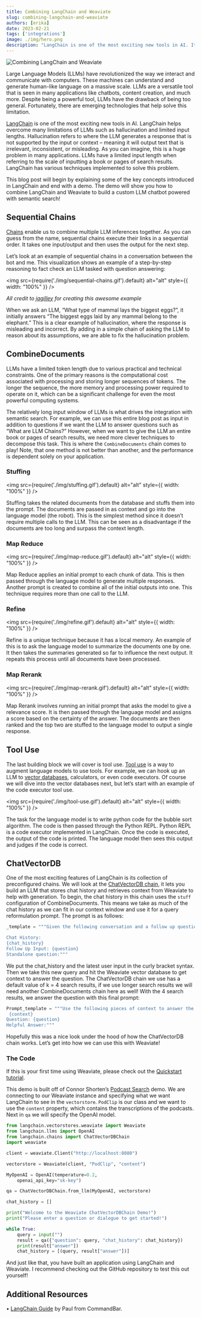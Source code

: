 ```yaml
---
title: Combining LangChain and Weaviate
slug: combining-langchain-and-weaviate
authors: [erika]
date: 2023-02-21
tags: ['integrations']
image: ./img/hero.png
description: "LangChain is one of the most exciting new tools in AI. It helps overcome many limitations of LLMs, such as hallucination and limited input lengths."
---
```

![Combining LangChain and Weaviate](./img/hero.png)

Large Language Models (LLMs) have revolutionized the way we interact and communicate with computers. These machines can understand and generate human-like language on a massive scale. LLMs are a versatile tool that is seen in many applications like chatbots, content creation, and much more. Despite being a powerful tool, LLMs have the drawback of being too general. Fortunately, there are emerging technologies that help solve this limitation.

<!-- truncate -->

[LangChain](https://langchain.readthedocs.io/en/latest/) is one of the most exciting new tools in AI. LangChain helps overcome many limitations of LLMs such as hallucination and limited input lengths. Hallucination refers to where the LLM generates a response that is not supported by the input or context – meaning it will output text that is irrelevant, inconsistent, or misleading. As you can imagine, this is a huge problem in many applications. LLMs have a limited input length when referring to the scale of inputting a book or pages of search results. LangChain has various techniques implemented to solve this problem.

This blog post will begin by explaining some of the key concepts introduced in LangChain and end with a demo. The demo will show you how to combine LangChain and Weaviate to build a custom LLM chatbot powered with semantic search!

## Sequential Chains
[Chains](https://docs.langchain.com/docs/components/chains/) enable us to combine multiple LLM inferences together. As you can guess from the name, sequential chains execute their links in a sequential order. It takes one input/output and then uses the output for the next step.

Let’s look at an example of sequential chains in a conversation between the bot and me. This visualization shows an example of a step-by-step reasoning to fact check an LLM tasked with question answering:

<img
    src={require('./img/sequential-chains.gif').default}
    alt="alt"
    style={{ width: "100%" }}
/>

<div style = {{textAlign: "center"}}>

*All credit to [jagilley](https://github.com/jagilley/fact-checker) for creating this awesome example*

</div>

When we ask an LLM, “What type of mammal lays the biggest eggs?”, it initially answers “The biggest eggs laid by any mammal belong to the elephant.” This is a clear example of hallucination, where the response is misleading and incorrect. By adding in a simple chain of asking the LLM to reason about its assumptions, we are able to fix the hallucination problem.

## CombineDocuments
LLMs have a limited token length due to various practical and technical constraints. One of the primary reasons is the computational cost associated with processing and storing longer sequences of tokens. The longer the sequence, the more memory and processing power required to operate on it, which can be a significant challenge for even the most powerful computing systems.

The relatively long input window of LLMs is what drives the integration with semantic search. For example, we can use this entire blog post as input in addition to questions if we want the LLM to answer questions such as “What are LLM Chains?” However, when we want to give the LLM an entire book or pages of search results, we need more clever techniques to decompose this task. This is where the `CombineDocuments` chain comes to play! Note, that one method is not better than another, and the performance is dependent solely on your application.

### Stuffing

<img
    src={require('./img/stuffing.gif').default}
    alt="alt"
    style={{ width: "100%" }}
/>

Stuffing takes the related documents from the database and stuffs them into the prompt. The documents are passed in as context and go into the language model (the robot). This is the simplest method since it doesn’t require multiple calls to the LLM. This can be seen as a disadvantage if the documents are too long and surpass the context length.


### Map Reduce

<img
    src={require('./img/map-reduce.gif').default}
    alt="alt"
    style={{ width: "100%" }}
/>

Map Reduce applies an initial prompt to each chunk of data. This is then passed through the language model to generate multiple responses. Another prompt is created to combine all of the initial outputs into one. This technique requires more than one call to the LLM.

### Refine

<img
    src={require('./img/refine.gif').default}
    alt="alt"
    style={{ width: "100%" }}
/>

Refine is a unique technique because it has a local memory. An example of this is to ask the language model to summarize the documents one by one. It then takes the summaries generated so far to influence the next output. It repeats this process until all documents have been processed.

### Map Rerank

<img
    src={require('./img/map-rerank.gif').default}
    alt="alt"
    style={{ width: "100%" }}
/>

Map Rerank involves running an initial prompt that asks the model to give a relevance score. It is then passed through the language model and assigns a score based on the certainty of the answer. The documents are then ranked and the top two are stuffed to the language model to output a single response.

## Tool Use
The last building block we will cover is tool use. [Tool use](https://python.langchain.com/docs/modules/agents/tools/) is a way to augment language models to use tools. For example, we can hook up an LLM to [vector databases](https://weaviate.io/blog/what-is-a-vector-database), calculators, or even code executors. Of course we will dive into the vector databases next, but let’s start with an example of the code executor tool use.

<img
    src={require('./img/tool-use.gif').default}
    alt="alt"
    style={{ width: "100%" }}
/>

The task for the language model is to write python code for the bubble sort algorithm. The code is then passed through the Python REPL. Python REPL is a code executor implemented in LangChain. Once the code is executed, the output of the code is printed. The language model then sees this output and judges if the code is correct.

## ChatVectorDB
One of the most exciting features of LangChain is its collection of preconfigured chains. We will look at the [ChatVectorDB chain](https://python.langchain.com/docs/modules/chains/popular/chat_vector_db), it lets you build an LLM that stores chat history and retrieves context from Weaviate to help with generation. To begin, the chat history in this chain uses the `stuff` configuration of CombineDocuments. This means we take as much of the chat history as we can fit in our context window and use it for a query reformulation prompt. The prompt is as follows:

```python
_template = """Given the following conversation and a follow up question, rephrase the follow up question to be a standalone question.

Chat History:
{chat_history}
Follow Up Input: {question}
Standalone question:"""
```

We put the chat_history and the latest user input in the curly bracket syntax. Then we take this new query and hit the Weaviate vector database to get context to answer the question. The ChatVectorDB chain we use has a default value of k = 4 search results, if we use longer search results we will need another CombineDocuments chain here as well! With the 4 search results, we answer the question with this final prompt:

```python
Prompt_template = """Use the following pieces of context to answer the question at the end. If you don't know the answer, just say that you don't know, don't try to make up an answer.
 {context}
Question: {question}
Helpful Answer:"""
```

Hopefully this was a nice look under the hood of how the ChatVectorDB chain works. Let’s get into how we can use this with Weaviate!

### The Code

If this is your first time using Weaviate, please check out the [Quickstart tutorial](/developers/weaviate/quickstart).

This demo is built off of Connor Shorten’s [Podcast Search](https://github.com/weaviate/weaviate-podcast-search) demo. We are connecting to our Weaviate instance and specifying what we want LangChain to see in the `vectorstore`. `PodClip` is our class and we want to use the `content` property, which contains the transcriptions of the podcasts. Next in `qa` we will specify the OpenAI model.

```python
from langchain.vectorstores.weaviate import Weaviate
from langchain.llms import OpenAI
from langchain.chains import ChatVectorDBChain
import weaviate

client = weaviate.Client("http://localhost:8080")

vectorstore = Weaviate(client, "PodClip", "content")

MyOpenAI = OpenAI(temperature=0.2,
    openai_api_key="sk-key")

qa = ChatVectorDBChain.from_llm(MyOpenAI, vectorstore)

chat_history = []

print("Welcome to the Weaviate ChatVectorDBChain Demo!")
print("Please enter a question or dialogue to get started!")

while True:
    query = input("")
    result = qa({"question": query, "chat_history": chat_history})
    print(result["answer"])
    chat_history = [(query, result["answer"])]
```
And just like that, you have built an application using LangChain and Weaviate. I recommend checking out the GitHub repository to test this out yourself!

## Additional Resources
• [LangChain Guide](https://www.commandbar.com/blog/langchain-projects) by Paul from CommandBar.


<StayConnected />
